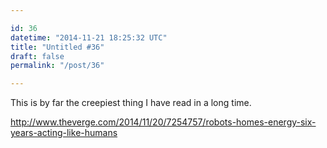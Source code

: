 ```yaml
---

id: 36
datetime: "2014-11-21 18:25:32 UTC"
title: "Untitled #36"
draft: false
permalink: "/post/36"

---
```


This is by far the creepiest thing I have read in a long time.

http://www.theverge.com/2014/11/20/7254757/robots-homes-energy-six-years-acting-like-humans

